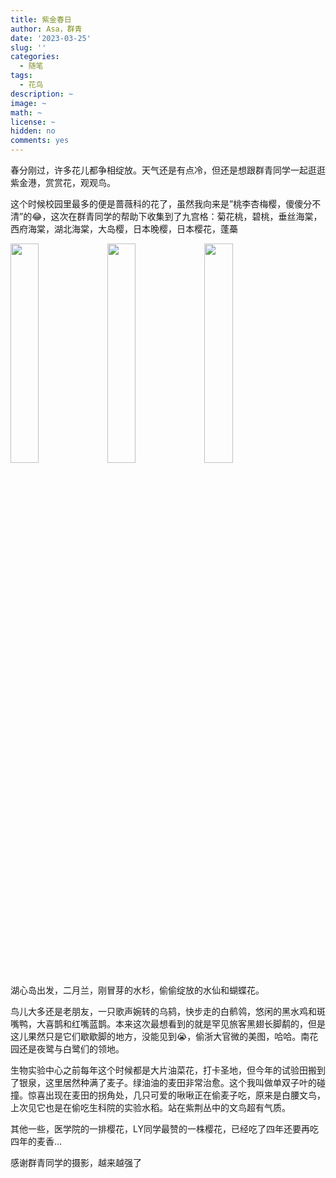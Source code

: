 ```yaml
---
title: 紫金春日
author: Asa，群青
date: '2023-03-25'
slug: ''
categories:
  - 随笔
tags:
  - 花鸟
description: ~
image: ~
math: ~
license: ~
hidden: no
comments: yes
---
```

春分刚过，许多花儿都争相绽放。天气还是有点冷，但还是想跟群青同学一起逛逛紫金港，赏赏花，观观鸟。

这个时候校园里最多的便是蔷薇科的花了，虽然我向来是”桃李杏梅樱，傻傻分不清”的😂，这次在群青同学的帮助下收集到了九宫格：菊花桃，碧桃，垂丝海棠，西府海棠，湖北海棠，大岛樱，日本晚樱，日本樱花，蓬蘽

![](./test1.png){width=30%} ![](./test2.png){width=30%} ![](./test1.png){width=30%}

湖心岛出发，二月兰，刚冒芽的水杉，偷偷绽放的水仙和蝴蝶花。

鸟儿大多还是老朋友，一只歌声婉转的乌鸫，快步走的白鹡鸰，悠闲的黑水鸡和斑嘴鸭，大喜鹊和红嘴蓝鹊。本来这次最想看到的就是罕见旅客黑翅长脚鹬的，但是这儿果然只是它们歇歇脚的地方，没能见到😭，偷浙大官微的美图，哈哈。南花园还是夜鹭与白鹭们的领地。

生物实验中心之前每年这个时候都是大片油菜花，打卡圣地，但今年的试验田搬到了银泉，这里居然种满了麦子。绿油油的麦田非常治愈。这个我叫做单双子叶的碰撞。惊喜出现在麦田的拐角处，几只可爱的啾啾正在偷麦子吃，原来是白腰文鸟，上次见它也是在偷吃生科院的实验水稻。站在紫荆丛中的文鸟超有气质。

其他一些，医学院的一排樱花，LY同学最赞的一株樱花，已经吃了四年还要再吃四年的麦香…

感谢群青同学的摄影，越来越强了